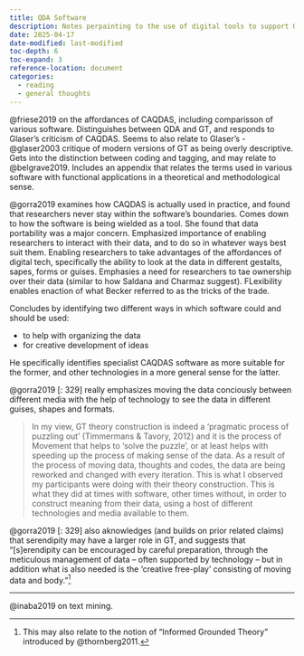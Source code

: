```yaml
---
title: QDA Software
description: Notes perpainting to the use of digital tools to support QDA.
date: 2025-04-17
date-modified: last-modified
toc-depth: 6
toc-expand: 3
reference-location: document
categories: 
  - reading
  - general thoughts
---
```


@friese2019 on the affordances of CAQDAS, including comparisson of various software.
Distinguishes between QDA and GT, and responds to Glaser's criticism of CAQDAS.
Seems to also relate to Glaser's -@glaser2003 critique of modern versions of GT as being overly descriptive.
Gets into the distinction between coding and tagging, and may relate to @belgrave2019.
Includes an appendix that relates the terms used in various software with functional applications in a theoretical and methodological sense.

@gorra2019 examines how CAQDAS is actually used in practice, and found that researchers never stay within the software's boundaries.
Comes down to how the software is being wielded as a tool.
She found that data portability was a major concern.
Emphasized importance of enabling researchers to interact with their data, and to do so in whatever ways best suit them.
Enabling researchers to take advantages of the affordances of digital tech, specifically the ability to look at the data in different gestalts, sapes, forms or guises.
Emphasies a need for researchers to tae ownership over their data (similar to how Saldana and Charmaz suggest).
FLexibility enables enaction of what Becker referred to as the tricks of the trade.

Concludes by identifying two different ways in which software could and should be used:

- to help with organizing the data
- for creative development of ideas

He specifically identifies specialist CAQDAS software as more suitable for the former, and other technologies in a more general sense for the latter.

@gorra2019 [: 329] really emphasizes moving the data conciously between different media with the help of technology to see the data in different guises, shapes and formats.

> In my view, GT theory construction is indeed a ‘pragmatic process of puzzling out’ (Timmermans & Tavory, 2012) and it is the process of Movement that helps to ‘solve the puzzle’, or at least helps with speeding up the process of making sense of the data. As a result of the process of moving data, thoughts and codes, the data are being reworked and changed with every iteration. This is what I observed my participants were doing with their theory construction. This is what they did at times with software, other times without, in order to construct meaning from their data, using a host of different technologies and media available to them.

@gorra2019 [: 329] also aknowledges (and builds on prior related claims) that serendipity may have a larger role in GT, and suggests that "[s]erendipity can be encouraged by careful preparation, through the meticulous management of data – often supported by technology – but in addition what is also needed is the ‘creative free-play’ consisting of moving data and body."^[This may also relate to the notion of "Informed Grounded Theory" introduced by @thornberg2011.]


---

@inaba2019 on text mining.
